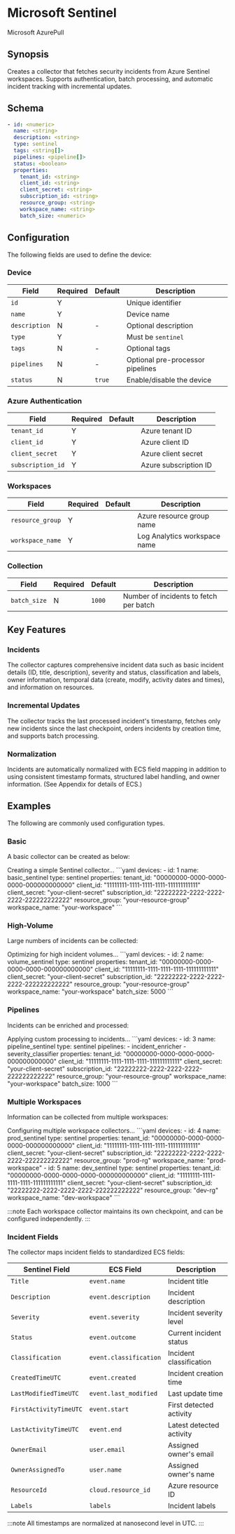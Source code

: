 # Microsoft Sentinel

<span className="theme-doc-version-badge badge badge--secondary">Microsoft Azure</span><span className="theme-doc-version-badge badge badge--secondary">Pull</span>

## Synopsis

Creates a collector that fetches security incidents from Azure Sentinel workspaces. Supports authentication, batch processing, and automatic incident tracking with incremental updates.

## Schema

```yaml {1,2,4}
- id: <numeric>
  name: <string>
  description: <string>
  type: sentinel
  tags: <string[]>
  pipelines: <pipeline[]>
  status: <boolean>
  properties:
    tenant_id: <string>
    client_id: <string>
    client_secret: <string>
    subscription_id: <string>
    resource_group: <string>
    workspace_name: <string>
    batch_size: <numeric>
```

## Configuration

The following fields are used to define the device:

### Device

|Field|Required|Default|Description|
|---|---|---|---|
|`id`|Y||Unique identifier|
|`name`|Y||Device name|
|`description`|N|-|Optional description|
|`type`|Y||Must be `sentinel`|
|`tags`|N|-|Optional tags|
|`pipelines`|N|-|Optional pre-processor pipelines|
|`status`|N|`true`|Enable/disable the device|

### Azure Authentication

|Field|Required|Default|Description|
|---|---|---|---|
|`tenant_id`|Y||Azure tenant ID|
|`client_id`|Y||Azure client ID|
|`client_secret`|Y||Azure client secret|
|`subscription_id`|Y||Azure subscription ID|

### Workspaces

|Field|Required|Default|Description|
|---|---|---|---|
|`resource_group`|Y||Azure resource group name|
|`workspace_name`|Y||Log Analytics workspace name|

### Collection

|Field|Required|Default|Description|
|---|---|---|---|
|`batch_size`|N|`1000`|Number of incidents to fetch per batch|

## Key Features

### Incidents

The collector captures comprehensive incident data such as basic incident details (ID, title, description), severity and status, classification and labels, owner information, temporal data (create, modify, activity dates and times), and information on resources.

### Incremental Updates

The collector tracks the last processed incident's timestamp, fetches only new incidents since the last checkpoint, orders incidents by creation time, and supports batch processing.

### Normalization

Incidents are automatically normalized with ECS field mapping in addition to using consistent timestamp formats, structured label handling, and owner information. (See <Topic id="appendix-ecs">Appendix</Topic> for details of ECS.)

## Examples

The following are commonly used configuration types.

### Basic

A basic collector can be created as below:

<ExampleGrid>
  <CommentCol>
    Creating a simple Sentinel collector...
  </CommentCol>
  <CodeCol>
    ```yaml
    devices:
      - id: 1
        name: basic_sentinel
        type: sentinel
        properties:
          tenant_id: "00000000-0000-0000-0000-000000000000"
          client_id: "11111111-1111-1111-1111-111111111111"
          client_secret: "your-client-secret"
          subscription_id: "22222222-2222-2222-2222-222222222222"
          resource_group: "your-resource-group"
          workspace_name: "your-workspace"
    ```
  </CodeCol>
</ExampleGrid>

### High-Volume

Large numbers of incidents can be collected:

<ExampleGrid>
  <CommentCol>
    Optimizing for high incident volumes...
  </CommentCol>
  <CodeCol>
    ```yaml
    devices:
      - id: 2
        name: volume_sentinel
        type: sentinel
        properties:
          tenant_id: "00000000-0000-0000-0000-000000000000"
          client_id: "11111111-1111-1111-1111-111111111111"
          client_secret: "your-client-secret"
          subscription_id: "22222222-2222-2222-2222-222222222222"
          resource_group: "your-resource-group"
          workspace_name: "your-workspace"
          batch_size: 5000
    ```
  </CodeCol>
</ExampleGrid>

### Pipelines

Incidents can be enriched and processed:

<ExampleGrid>
  <CommentCol>
    Applying custom processing to incidents...
  </CommentCol>
  <CodeCol>
    ```yaml
    devices:
      - id: 3
        name: pipeline_sentinel
        type: sentinel
        pipelines:
          - incident_enricher
          - severity_classifier
        properties:
          tenant_id: "00000000-0000-0000-0000-000000000000"
          client_id: "11111111-1111-1111-1111-111111111111"
          client_secret: "your-client-secret"
          subscription_id: "22222222-2222-2222-2222-222222222222"
          resource_group: "your-resource-group"
          workspace_name: "your-workspace"
          batch_size: 1000
    ```
  </CodeCol>
</ExampleGrid>

### Multiple Workspaces

Information can be collected from multiple workspaces:

<ExampleGrid>
  <CommentCol>
    Configuring multiple workspace collectors...
  </CommentCol>
  <CodeCol>
    ```yaml
    devices:
      - id: 4
        name: prod_sentinel
        type: sentinel
        properties:
          tenant_id: "00000000-0000-0000-0000-000000000000"
          client_id: "11111111-1111-1111-1111-111111111111"
          client_secret: "your-client-secret"
          subscription_id: "22222222-2222-2222-2222-222222222222"
          resource_group: "prod-rg"
          workspace_name: "prod-workspace"
      - id: 5
        name: dev_sentinel
        type: sentinel
        properties:
          tenant_id: "00000000-0000-0000-0000-000000000000"
          client_id: "11111111-1111-1111-1111-111111111111"
          client_secret: "your-client-secret"
          subscription_id: "22222222-2222-2222-2222-222222222222"
          resource_group: "dev-rg"
          workspace_name: "dev-workspace"
    ```
  </CodeCol>
</ExampleGrid>

:::note
Each workspace collector maintains its own checkpoint, and can be configured independently.
:::

### Incident Fields

The collector maps incident fields to standardized ECS fields:

|Sentinel Field|ECS Field|Description|
|---|---|---|
|`Title`|`event.name`|Incident title|
|`Description`|`event.description`|Incident description|
|`Severity`|`event.severity`|Incident severity level|
|`Status`|`event.outcome`|Current incident status|
|`Classification`|`event.classification`|Incident classification|
|`CreatedTimeUTC`|`event.created`|Incident creation time|
|`LastModifiedTimeUTC`|`event.last_modified`|Last update time|
|`FirstActivityTimeUTC`|`event.start`|First detected activity|
|`LastActivityTimeUTC`|`event.end`|Latest detected activity|
|`OwnerEmail`|`user.email`|Assigned owner's email|
|`OwnerAssignedTo`|`user.name`|Assigned owner's name|
|`ResourceId`|`cloud.resource_id`|Azure resource ID|
|`Labels`|`labels`|Incident labels|

:::note
All timestamps are normalized at nanosecond level in UTC.
:::

